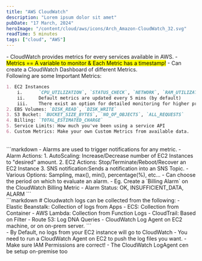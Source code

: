 ```yaml
---
title: "AWS CloudWatch"
description: "Lorem ipsum dolor sit amet"
pubDate: "17 March, 2024"
heroImage: "/content/cloud/aws/icons/Arch_Amazon-CloudWatch_32.svg"
readTime: 5 minutes
tags: ["cloud", "AWS"]
---
```



<Section link="cw-intro" title="Introduction" />
- CloudWatch provides metrics for every services available in AWS.
- <mark> Metrics == A variable to monitor & Each Metric has a timestamp!</mark>
- Can create a CloudWatch Dashboard of different Metrics.

<br />
Following are some Important Metrics:

```markdown
1. EC2 Instances
    i.      `CPU_UTILIZATION`, `STATUS_CHECK`, `NETWORK`, `RAM_UTILIZATION`, `NETWORK`, `LOGS`, `NO_OF_REQUESTS`, `...`
    ii.     Default metrics are updated every 5 mins (by default)
    iii.    There exist an option for detailed monitoring for higher price [for every 1 minute]
2. EBS Volumes: `DISK_READ`, `DISK_WRITE`
3. S3 Bucket: `BUCKET_SIZE_BYTES`, `NO_OF_OBJECTS`, `ALL_REQUESTS`
4. Billing: `TOTAL_ESTIMATED_CHARGE` 
5. Service Limits: How much you've been using a service API
6. Custom Metrics: Make your own Custom Metrics from available data.
```

<br />
<Section link="cw-alarms" title="CloudWatch - Alarms" />
```markdown
- Alarms are used to trigger notifications for any metric.
- Alarm Actions:
    1. AutoScaling:     Increase/Decrease number of EC2 Instances to "desired" amount.
    2. EC2 Actions:     Stop/Terminate/Reboot/Recover an EC2 Instance
    3. SNS notification:Sends a notification into an SNS Topic.
- Various Options: Sampling, max(), min(), percentage(%), etc...
- Can choose the period on which to evaluate an alarm.
- Eg. Create a `Billing Alarm` on the CloudWatch Billing Metric
- Alarm Status: OK, INSUFFICIENT_DATA, ALARM
```

<br />
<Section link="cw-logs" title="CloudWatch - Logs" />
```markdown
# Cloudwatch logs can be collected from the following:
    - Elastic Beanstalk:        Collection of logs from Apps
    - ECS:                      Collection from Container
    - AWS Lambda:               Collection from Function Logs
    - CloudTrail:               Based on Filter
    - Route 53:                 Log DNA Queries
    - CloudWatch Log Agent on EC2 machine, or on on-prem server.
```

<br />
<Section link="cw-logs-ec2" title="CloudWatch - Logs for EC2" />
- By Default, no logs from your EC2 instance will go to CloudWatch
- You need to run a CloudWatch Agent on EC2 to push the log files you want.
- Make sure IAM Permissions are correct!
- The CloudWatch LogAgent cen be setup on-premise too
